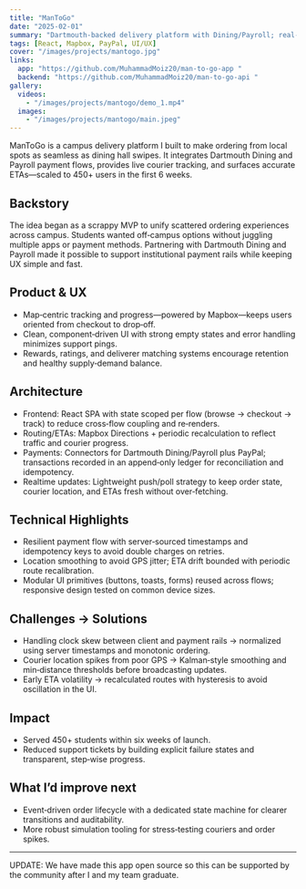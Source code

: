 ```yaml
---
title: "ManToGo"
date: "2025-02-01"
summary: "Dartmouth‑backed delivery platform with Dining/Payroll; real‑time tracking, routing, payments, and rewards"
tags: [React, Mapbox, PayPal, UI/UX]
cover: "/images/projects/mantogo.jpg"
links:
  app: "https://github.com/MuhammadMoiz20/man-to-go-app "
  backend: "https://github.com/MuhammadMoiz20/man-to-go-api "
gallery:
  videos:
    - "/images/projects/mantogo/demo_1.mp4"
  images:
    - "/images/projects/mantogo/main.jpeg"
---
```


ManToGo is a campus delivery platform I built to make ordering from local spots as seamless as dining hall swipes. It integrates Dartmouth Dining and Payroll payment flows, provides live courier tracking, and surfaces accurate ETAs—scaled to 450+ users in the first 6 weeks.

## Backstory

The idea began as a scrappy MVP to unify scattered ordering experiences across campus. Students wanted off‑campus options without juggling multiple apps or payment methods. Partnering with Dartmouth Dining and Payroll made it possible to support institutional payment rails while keeping UX simple and fast.

## Product & UX

- Map‑centric tracking and progress—powered by Mapbox—keeps users oriented from checkout to drop‑off.
- Clean, component‑driven UI with strong empty states and error handling minimizes support pings.
- Rewards, ratings, and deliverer matching systems encourage retention and healthy supply‑demand balance.

## Architecture

- Frontend: React SPA with state scoped per flow (browse → checkout → track) to reduce cross‑flow coupling and re‑renders.
- Routing/ETAs: Mapbox Directions + periodic recalculation to reflect traffic and courier progress.
- Payments: Connectors for Dartmouth Dining/Payroll plus PayPal; transactions recorded in an append‑only ledger for reconciliation and idempotency.
- Realtime updates: Lightweight push/poll strategy to keep order state, courier location, and ETAs fresh without over‑fetching.

## Technical Highlights

- Resilient payment flow with server‑sourced timestamps and idempotency keys to avoid double charges on retries.
- Location smoothing to avoid GPS jitter; ETA drift bounded with periodic route recalibration.
- Modular UI primitives (buttons, toasts, forms) reused across flows; responsive design tested on common device sizes.

## Challenges → Solutions

- Handling clock skew between client and payment rails → normalized using server timestamps and monotonic ordering.
- Courier location spikes from poor GPS → Kalman‑style smoothing and min‑distance thresholds before broadcasting updates.
- Early ETA volatility → recalculated routes with hysteresis to avoid oscillation in the UI.

## Impact

- Served 450+ students within six weeks of launch.
- Reduced support tickets by building explicit failure states and transparent, step‑wise progress.

## What I’d improve next

- Event‑driven order lifecycle with a dedicated state machine for clearer transitions and auditability.
- More robust simulation tooling for stress‑testing couriers and order spikes.

---

UPDATE: We have made this app open source so this can be supported by the community after I and my team graduate.

